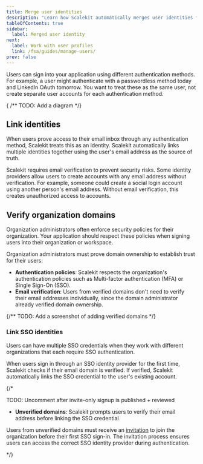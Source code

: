 ```yaml
---
title: Merge user identities
description: "Learn how Scalekit automatically merges user identities from different authentication methods, ensuring a single user profile and preventing duplicate accounts."
tableOfContents: true
sidebar:
  label: Merged user identity
next:
  label: Work with user profiles
  link: /fsa/guides/manage-users/
prev: false
---
```



Users can sign into your application using different authentication methods. For example, a user might authenticate with a passwordless method today and LinkedIn OAuth tomorrow. You want to treat these as the same user, not create separate user accounts for each authentication method.

{ /** TODO: Add a diagram */}

## Link identities

When users prove access to their email inbox through any authentication method, Scalekit treats this as an identity. Scalekit automatically links multiple identities together using the user's email address as the source of truth.

Scalekit requires email verification to prevent security risks. Some identity providers allow users to create accounts with any email address without verification. For example, someone could create a social login account using another person's email address. Without email verification, this creates unauthorized access to accounts.

## Verify organization domains

Organization administrators often enforce security policies for their organization. Your application should respect these policies when signing users into their organization or workspace.

Organization administrators must prove domain ownership to establish trust for their users:

- **Authentication policies**: Scalekit respects the organization's authentication policies such as Multi-factor authentication (MFA) or Single Sign-On (SSO).
- **Email verification**: Users from verified domains don't need to verify their email addresses individually, since the domain administrator already verified domain ownership.



{/** TODO: Add a screenshot of adding verified domains */}

### Link SSO identities

Users can have multiple SSO credentials when they work with different organizations that each require SSO authentication.

When users sign in through an SSO identity provider for the first time, Scalekit checks if their email domain is verified. If verified, Scalekit automatically links the SSO credential to the user's existing account.

{/*

TODO: Uncomment after invite-only signup is published + reviewed

- **Unverified domains**: Scalekit prompts users to verify their email address before linking the SSO credential

Users from unverified domains must receive an [invitation](/fsa/guides/invite-only-signup/) to join the organization before their first SSO sign-in. The invitation process ensures users can access the correct SSO identity provider during authentication.

*/}
